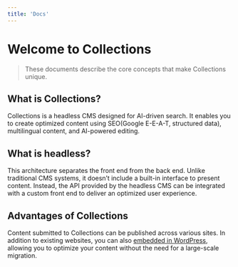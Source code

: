 ```yaml
---
title: 'Docs'
---
```


# Welcome to Collections

> These documents describe the core concepts that make Collections unique.

## What is Collections?

Collections is a headless CMS designed for AI-driven search. It enables you to create optimized content using SEO(Google E-E-A-T, structured data), multilingual content, and AI-powered editing.

## What is headless?

This architecture separates the front end from the back end. Unlike traditional CMS systems, it doesn’t include a built-in interface to present content. Instead, the API provided by the headless CMS can be integrated with a custom front end to deliver an optimized user experience.

## Advantages of Collections

Content submitted to Collections can be published across various sites. In addition to existing websites, you can also [embedded in WordPress](https://collections.dev/docs/use-cases/embed-wordpress), allowing you to optimize your content without the need for a large-scale migration.
